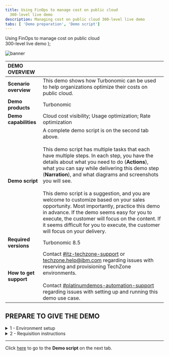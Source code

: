 ```yaml
---
title: Using FinOps to manage cost on public cloud
  300-level live demo
description: Managing cost on public cloud 300-level live demo
tabs: [ 'Demo preparation', 'Demo script']
---
```


  <span>
    Using FinOps to manage cost on public cloud <br/> 300-level live demo
  </span> );

![banner](./images/finops-300-prep-banner.jpg)

<span id="top"></span>

| DEMO OVERVIEW | |
| :--- | :--- |
| **Scenario overview** | This demo shows how Turbonomic can be used to help organizations optimize their costs on public cloud. |
| **Demo products** | Turbonomic |
| **Demo capabilities** | Cloud cost visibility; Usage optimization; Rate optimization |
| **Demo script** | A complete demo script is on the second tab above. <br/><br/> This demo script has multiple tasks that each have multiple steps. In each step, you have the details about what you need to do (**Actions**), what you can say while delivering this demo step (**Narration**), and what diagrams and screenshots you will see.<br/><br/>This demo script is a suggestion, and you are welcome to customize based on your sales opportunity. Most importantly, practice this demo in advance. If the demo seems easy for you to execute, the customer will focus on the content. If it seems difficult for you to execute, the customer will focus on your delivery. |
| **Required versions** | Turbonomic 8.5 |
| **How to get support** | Contact <a href="https://ibm-cloud.slack.com/archives/C0124J683GW" target="_blank" rel="noreferrer">#itz-techzone-support</a> or <a href="mailto:techzone.help@ibm.com">techzone.help@ibm.com</a> regarding issues with reserving and provisioning TechZone environments. <br/><br/> Contact <a href="https://ibm-cloud.slack.com/archives/C0216F39ACU" target="_blank" rel="noreferrer">#platinumdemos-automation-support</a> regarding issues with setting up and running this demo use case. |

## **PREPARE TO GIVE THE DEMO**

<details>

<summary>1 - Environment setup</summary>
<br/>

If it is your first time accessing the environment, you will need to request access. To do so, see **2 – Requisition instructions** below. Allow up to two business days to receive access.

<br/>

Log in to the demo environment: <br/>
• For IBMers, click <a href="https://sales1.demo.turbonomic.com/" target="_blank" rel="noreferrer">here</a> <br/>
• For Business Partners, click <a href="https://sales1.demo.turbonomic.com/" target="_blank" rel="noreferrer">here</a>

<br/>

No additional setup is needed.

<br/>

**[Go to top](#top)**

</details>

<details>

<summary>2 - Requisition instructions</summary>
<br/>

Two days before the demo, make sure you can access the environment: <br/>
• For IBMers, click <a href="https://sales1.demo.turbonomic.com/" target="_blank" rel="noreferrer">here</a> <br/>
• For Business Partners, click <a href="https://sales1.demo.turbonomic.com/" target="_blank" rel="noreferrer">here</a>

<br/>

**[Go to top](#top)**

</details>

***

Click [here](/300-watson-aiops-using-finops-to-manage-cost-on-public-cloud/demo-script) to go to the **Demo script** on the next tab.
